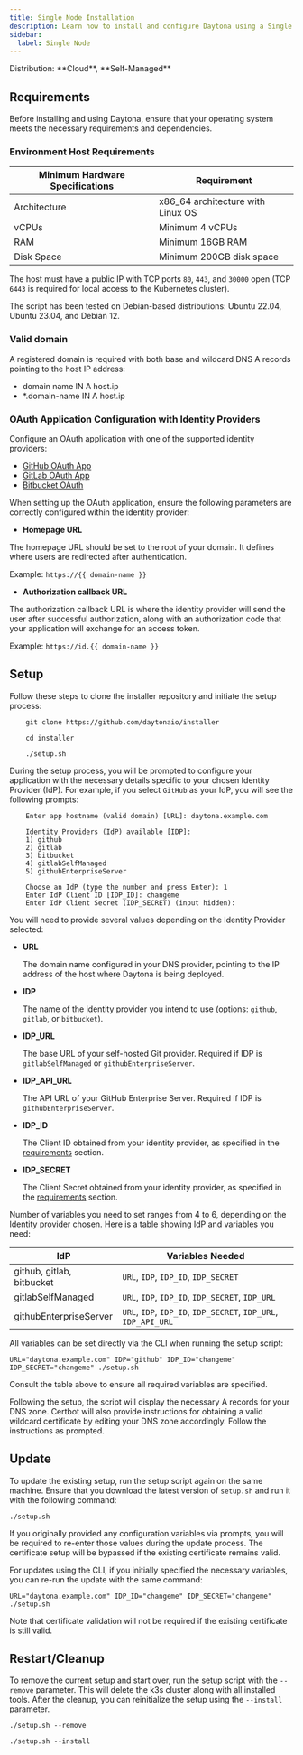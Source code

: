 ```yaml
---
title: Single Node Installation
description: Learn how to install and configure Daytona using a Single Node.
sidebar:
  label: Single Node
---
```



<Label>
  Distribution: **Cloud**, **Self-Managed**
</Label>

## Requirements

Before installing and using Daytona, ensure that your operating system meets the necessary requirements and dependencies.

### Environment Host Requirements

| **Minimum Hardware Specifications** | **Requirement**                   |
|-------------------------------------|-----------------------------------|
| Architecture                        | x86_64 architecture with Linux OS |
| vCPUs                               | Minimum 4 vCPUs                   |
| RAM                                 | Minimum 16GB RAM                  |
| Disk Space                          | Minimum 200GB disk space          |

The host must have a public IP with TCP ports `80`, `443`, and `30000` open (TCP `6443` is required for local access to the Kubernetes cluster).

The script has been tested on Debian-based distributions: Ubuntu 22.04, Ubuntu 23.04, and Debian 12.

### Valid domain

A registered domain is required with both base and wildcard DNS A records pointing to the host IP address:

* domain name IN A host.ip
* *.domain-name IN A host.ip

### OAuth Application Configuration with Identity Providers

Configure an OAuth application with one of the supported identity providers:

* [GitHub OAuth App](https://docs.github.com/en/apps/oauth-apps/building-oauth-apps/creating-an-oauth-app)
* [GitLab OAuth App](https://docs.gitlab.com/ee/integration/oauth_provider.html)
* [Bitbucket OAuth](https://support.atlassian.com/bitbucket-cloud/docs/use-oauth-on-bitbucket-cloud/)

When setting up the OAuth application, ensure the following parameters are correctly configured within the identity provider:

* **Homepage URL**

The homepage URL should be set to the root of your domain. It defines where users are redirected after authentication.

Example: `https://{{ domain-name }}`

* **Authorization callback URL**

The authorization callback URL is where the identity provider will send the user after successful authorization, along with an authorization code that your application will exchange for an access token.

Example: `https://id.{{ domain-name }}`

## Setup

Follow these steps to clone the installer repository and initiate the setup process:

```shell
    git clone https://github.com/daytonaio/installer
```
```shell
    cd installer
```
```shell
    ./setup.sh
```

During the setup process, you will be prompted to configure your application with the necessary details specific to your chosen Identity Provider (IdP). For example, if you select `GitHub` as your IdP, you will see the following prompts:

```
    Enter app hostname (valid domain) [URL]: daytona.example.com

    Identity Providers (IdP) available [IDP]:
    1) github
    2) gitlab
    3) bitbucket
    4) gitlabSelfManaged
    5) githubEnterpriseServer

    Choose an IdP (type the number and press Enter): 1
    Enter IdP Client ID [IDP_ID]: changeme
    Enter IdP Client Secret (IDP_SECRET) (input hidden):
```

You will need to provide several values depending on the Identity Provider selected:

* **URL**
    
    The domain name configured in your DNS provider, pointing to the IP address of the host where Daytona is being deployed.

* **IDP** 

    The name of the identity provider you intend to use (options: `github`, `gitlab`, or `bitbucket`).

* **IDP_URL**

    The base URL of your self-hosted Git provider. Required if IDP is `gitlabSelfManaged` or `githubEnterpriseServer`.

* **IDP_API_URL**

    The API URL of your GitHub Enterprise Server. Required if IDP is `githubEnterpriseServer`.

* **IDP_ID**
  
    The Client ID obtained from your identity provider, as specified in the [requirements](#requirements) section.

* **IDP_SECRET**
  
    The Client Secret obtained from your identity provider, as specified in the [requirements](#requirements) section.

Number of variables you need to set ranges from 4 to 6, depending on the Identity provider chosen. Here is a table showing IdP and variables you need:

<div class="table-wrapper">

| **IdP**                  | **Variables Needed**                                    |
|--------------------------|---------------------------------------------------------|
| github, gitlab, bitbucket | `URL`, `IDP`, `IDP_ID`, `IDP_SECRET`                   |
| gitlabSelfManaged         | `URL`, `IDP`, `IDP_ID`, `IDP_SECRET`, `IDP_URL`        |
| githubEnterpriseServer    | `URL`, `IDP`, `IDP_ID`, `IDP_SECRET`, `IDP_URL`, `IDP_API_URL` |

</div>

All variables can be set directly via the CLI when running the setup script:

```shell
URL="daytona.example.com" IDP="github" IDP_ID="changeme" IDP_SECRET="changeme" ./setup.sh
```

Consult the table above to ensure all required variables are specified.

Following the setup, the script will display the necessary A records for your DNS zone. Certbot will also provide instructions for obtaining a valid wildcard certificate by editing your DNS zone accordingly. Follow the instructions as prompted.

## Update

To update the existing setup, run the setup script again on the same machine. Ensure that you download the latest version of `setup.sh` and run it with the following command:

```shell
./setup.sh
```

If you originally provided any configuration variables via prompts, you will be required to re-enter those values during the update process. The certificate setup will be bypassed if the existing certificate remains valid.

For updates using the CLI, if you initially specified the necessary variables, you can re-run the update with the same command:

```shell
URL="daytona.example.com" IDP_ID="changeme" IDP_SECRET="changeme" ./setup.sh
```

Note that certificate validation will not be required if the existing certificate is still valid.

## Restart/Cleanup

To remove the current setup and start over, run the setup script with the `--remove` parameter. This will delete the k3s cluster along with all installed tools. After the cleanup, you can reinitialize the setup using the `--install` parameter.

```shell
./setup.sh --remove
```

```shell
./setup.sh --install
```
